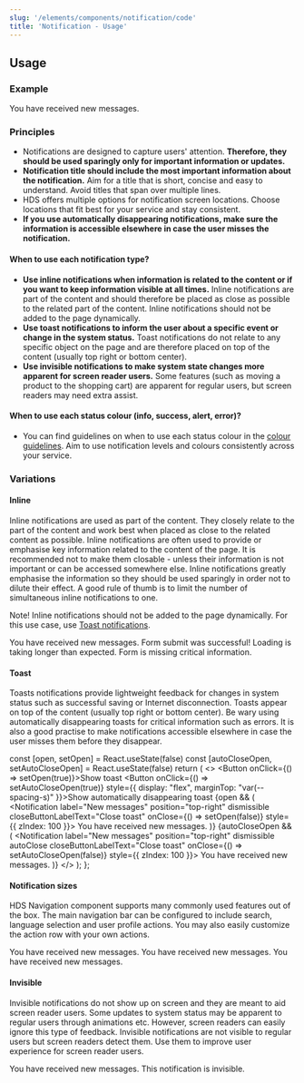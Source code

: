```yaml
---
slug: '/elements/components/notification/code'
title: 'Notification - Usage'
---
```



## Usage

### Example
<PlaygroundPreview>
  <Notification label="New messages">You have received new messages.</Notification>
</PlaygroundPreview>

### Principles
- Notifications are designed to capture users' attention. **Therefore, they should be used sparingly only for important information or updates.**
- **Notification title should include the most important information about the notification.** Aim for a title that is short, concise and easy to understand. Avoid titles that span over multiple lines.
- HDS offers multiple options for notification screen locations. Choose locations that fit best for your service and stay consistent.
- **If you use automatically disappearing notifications, make sure the information is accessible elsewhere in case the user misses the notification.**

#### When to use each notification type?
- **Use inline notifications when information is related to the content or if you want to keep information visible at all times.** Inline notifications are part of the content and should therefore be placed as close as possible to the related part of the content. Inline notifications should not be added to the page dynamically.
- **Use toast notifications to inform the user about a specific event or change in the system status.** Toast notifications do not relate to any specific object on the page and are therefore placed on top of the content (usually top right or bottom center).
- **Use invisible notifications to make system state changes more apparent for screen reader users.** Some features (such as moving a product to the shopping cart) are apparent for regular users, but screen readers may need extra assist.

#### When to use each status colour (info, success, alert, error)?
- You can find guidelines on when to use each status colour in the [colour guidelines](/design-tokens/colour#ui-colours "UI colours"). Aim to use notification levels and colours consistently across your service.

### Variations

#### Inline
Inline notifications are used as part of the content. They closely relate to the part of the content and work best when placed as close to the related content as possible. Inline notifications are often used to provide or emphasise key information related to the content of the page. It is recommended not to make them closable - unless their information is not important or can be accessed somewhere else. Inline notifications greatly emphasise the information so they should be used sparingly in order not to dilute their effect. A good rule of thumb is to limit the number of simultaneous inline notifications to one.

Note! Inline notifications should not be added to the page dynamically. For this use case, use [Toast notifications](#toast).

<PlaygroundPreview>
  <Notification label="New messages">You have received new messages.</Notification>
  <Notification label="Form done" type="success" style={{marginTop: 'var(--spacing-s)'}}>Form submit was successful!</Notification>
  <Notification label="Slow loading" type="alert" style={{marginTop: 'var(--spacing-s)'}}>Loading is taking longer than expected.</Notification>
  <Notification label="Missing information" type="error" style={{marginTop: 'var(--spacing-s)'}}>Form is missing critical information.</Notification>
</PlaygroundPreview>

#### Toast
Toasts notifications provide lightweight feedback for changes in system status such as successful saving or Internet disconnection. Toasts appear on top of the content (usually top right or bottom center). Be wary using automatically disappearing toasts for critical information such as errors. It is also a good practise to make notifications accessible elsewhere in case the user misses them before they disappear.

  const [open, setOpen] = React.useState(false)
  const [autoCloseOpen, setAutoCloseOpen] = React.useState(false)
  return (
    <>
      <Button onClick={() => setOpen(true)}>Show toast</Button>
      <Button onClick={() => setAutoCloseOpen(true)} style={{ display: "flex", marginTop: "var(--spacing-s)" }}>Show automatically disappearing toast</Button>
      {open && (
        <Notification label="New messages" position="top-right" dismissible closeButtonLabelText="Close toast" onClose={() => setOpen(false)} style={{ zIndex: 100 }}>
          You have received new messages.
        </Notification>
      )}
      {autoCloseOpen && (
        <Notification label="New messages" position="top-right" dismissible autoClose closeButtonLabelText="Close toast" onClose={() => setAutoCloseOpen(false)} style={{ zIndex: 100 }}>
          You have received new messages.
        </Notification>
      )}
    </>
  );
};

<PlaygroundPreview>
  <ToastExample />
</PlaygroundPreview>

#### Notification sizes
HDS Navigation component supports many commonly used features out of the box. The main navigation bar can be configured to include search, language selection and user profile actions. You may also easily customize the action row with your own actions.

<PlaygroundPreview>
  <Notification size="large" label="New messages">You have received new messages.</Notification>
  <Notification size="default" label="New messages" style={{marginTop: 'var(--spacing-s)'}}>You have received new messages.</Notification>
  <Notification size="small" label="New messages" style={{marginTop: 'var(--spacing-s)'}}>You have received new messages.</Notification>
</PlaygroundPreview>

#### Invisible
Invisible notifications do not show up on screen and they are meant to aid screen reader users. Some updates to system status may be apparent to regular users through animations etc. However, screen readers can easily ignore this type of feedback. Invisible notifications are not visible to regular users but screen readers detect them. Use them to improve user experience for screen reader users.

<PlaygroundPreview>
  <Notification label="New messages" invisible>You have received new messages. This notification is invisible.</Notification>
</PlaygroundPreview>

